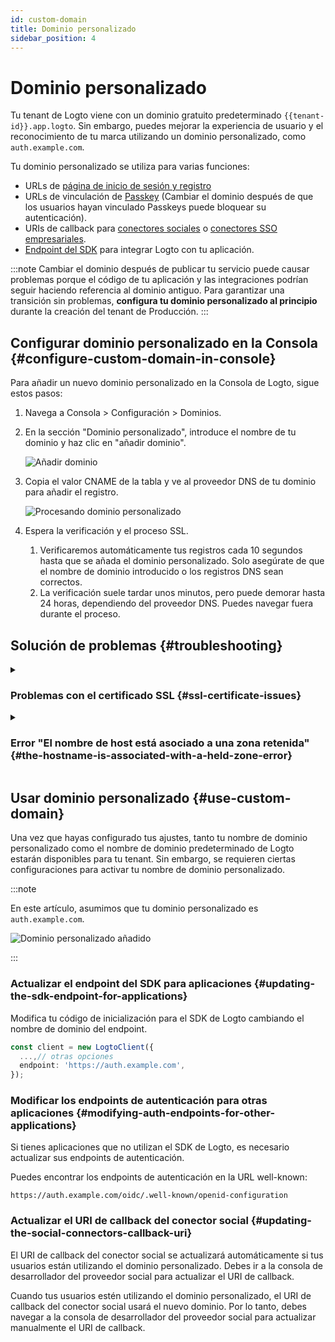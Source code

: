 ```yaml
---
id: custom-domain
title: Dominio personalizado
sidebar_position: 4
---
```


# Dominio personalizado

Tu tenant de Logto viene con un dominio gratuito predeterminado `{{tenant-id}}.app.logto`. Sin embargo, puedes mejorar la experiencia de usuario y el reconocimiento de tu marca utilizando un dominio personalizado, como `auth.example.com`.

Tu dominio personalizado se utiliza para varias funciones:

- URLs de [página de inicio de sesión y registro](/end-user-flows/sign-up-and-sign-in)
- URLs de vinculación de [Passkey](/end-user-flows/mfa/webauthn) (Cambiar el dominio después de que los usuarios hayan vinculado Passkeys puede bloquear su autenticación).
- URIs de callback para [conectores sociales](/connectors/social-connectors) o [conectores SSO empresariales](/connectors/enterprise-connectors).
- [Endpoint del SDK](/integrate-logto/application-data-structure#openid-provider-configuration-endpoint) para integrar Logto con tu aplicación.

:::note
Cambiar el dominio después de publicar tu servicio puede causar problemas porque el código de tu aplicación y las integraciones podrían seguir haciendo referencia al dominio antiguo. Para garantizar una transición sin problemas, **configura tu dominio personalizado al principio** durante la creación del tenant de Producción.
:::

## Configurar dominio personalizado en la Consola \{#configure-custom-domain-in-console}

Para añadir un nuevo dominio personalizado en la Consola de Logto, sigue estos pasos:

1. Navega a <CloudLink to="/tenant-settings/domains">Consola > Configuración > Dominios</CloudLink>.
2. En la sección "Dominio personalizado", introduce el nombre de tu dominio y haz clic en "añadir dominio".

   <img src="/img/assets/custom-domain-section.jpeg" alt="Añadir dominio" />

3. Copia el valor CNAME de la tabla y ve al proveedor DNS de tu dominio para añadir el registro.

   <img src="/img/assets/custom-domain-processing.jpeg" alt="Procesando dominio personalizado" />

4. Espera la verificación y el proceso SSL.
   1. Verificaremos automáticamente tus registros cada 10 segundos hasta que se añada el dominio personalizado. Solo asegúrate de que el nombre de dominio introducido o los registros DNS sean correctos.
   2. La verificación suele tardar unos minutos, pero puede demorar hasta 24 horas, dependiendo del proveedor DNS. Puedes navegar fuera durante el proceso.

## Solución de problemas \{#troubleshooting}

<details>
<summary>

### Problemas con el certificado SSL \{#ssl-certificate-issues}

</summary>

Si encuentras problemas con el certificado SSL al configurar tu dominio personalizado, puede estar relacionado con los registros CAA en la configuración DNS. Los registros CAA especifican qué Autoridades Certificadoras (CA) están autorizadas para emitir certificados para tu dominio. Si estás utilizando registros CAA, deberás autorizar tanto a "letsencrypt.org" como a "pki.goog" para que Logto pueda emitir certificados SSL.

Para solucionar y resolver problemas de certificados SSL relacionados con registros CAA, consulta la [documentación de Cloudflare](https://developers.cloudflare.com/ssl/edge-certificates/caa-records/) sobre registros CAA.

</details>

<details>
<summary>

### Error "El nombre de host está asociado a una zona retenida" \{#the-hostname-is-associated-with-a-held-zone-error}

</summary>

Si encuentras el mensaje de error "El nombre de host está asociado a una zona retenida, por favor contacta al propietario para que elimine la retención" al añadir un dominio personalizado, significa que el dominio ya está en la zona de Cloudflare y está configurado con el estado "Zone Hold". Consulta esta [documentación de Cloudflare](https://developers.cloudflare.com/fundamentals/setup/account/account-security/zone-holds/) para más información.

Para resolver este problema, deberás liberar la retención de la zona. Sigue el enlace anterior para obtener instrucciones sobre cómo liberar la retención de zona en Cloudflare.

</details>

## Usar dominio personalizado \{#use-custom-domain}

Una vez que hayas configurado tus ajustes, tanto tu nombre de dominio personalizado como el nombre de dominio predeterminado de Logto estarán disponibles para tu tenant. Sin embargo, se requieren ciertas configuraciones para activar tu nombre de dominio personalizado.

:::note

En este artículo, asumimos que tu dominio personalizado es `auth.example.com`.

<img src="/img/assets/custom-domain-added.jpeg" alt="Dominio personalizado añadido" />

:::

### Actualizar el endpoint del SDK para aplicaciones \{#updating-the-sdk-endpoint-for-applications}

Modifica tu código de inicialización para el SDK de Logto cambiando el nombre de dominio del endpoint.

```typescript
const client = new LogtoClient({
  ...,// otras opciones
  endpoint: 'https://auth.example.com',
});
```

### Modificar los endpoints de autenticación para otras aplicaciones \{#modifying-auth-endpoints-for-other-applications}

Si tienes aplicaciones que no utilizan el SDK de Logto, es necesario actualizar sus endpoints de autenticación.

Puedes encontrar los endpoints de autenticación en la URL well-known:

```
https://auth.example.com/oidc/.well-known/openid-configuration
```

### Actualizar el URI de callback del conector social \{#updating-the-social-connectors-callback-uri}

El URI de callback del conector social se actualizará automáticamente si tus usuarios están utilizando el dominio personalizado. Debes ir a la consola de desarrollador del proveedor social para actualizar el URI de callback.

Cuando tus usuarios estén utilizando el dominio personalizado, el URI de callback del conector social usará el nuevo dominio. Por lo tanto, debes navegar a la consola de desarrollador del proveedor social para actualizar manualmente el URI de callback.

